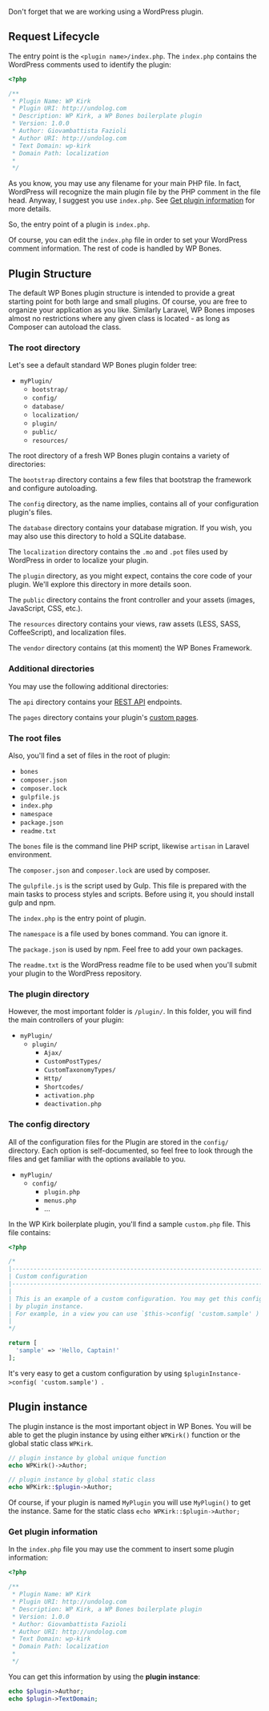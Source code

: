 Don't forget that we are working using a WordPress plugin.

## Request Lifecycle

The entry point is the `<plugin name>/index.php`. The `index.php` contains the WordPress comments used to identify the plugin:

```php
<?php

/**
 * Plugin Name: WP Kirk
 * Plugin URI: http://undolog.com
 * Description: WP Kirk, a WP Bones boilerplate plugin
 * Version: 1.0.0
 * Author: Giovambattista Fazioli
 * Author URI: http://undolog.com
 * Text Domain: wp-kirk
 * Domain Path: localization
 *
 */
```

As you know, you may use any filename for your main PHP file. In fact, WordPress will recognize the main plugin file by the PHP comment in the file head. Anyway, I suggest you use `index.php`. See [Get plugin information](#get-plugin-information) for more details.

So, the entry point of a plugin is `index.php`.

Of course, you can edit the `index.php` file in order to set your WordPress comment information. The rest of code is handled by WP Bones.

## Plugin Structure

The default WP Bones plugin structure is intended to provide a great starting point for both large and small plugins. Of course, you are free to organize your application as you like. Similarly Laravel, WP Bones imposes almost no restrictions where any given class is located - as long as Composer can autoload the class.

### The root directory

Let's see a default standard WP Bones plugin folder tree:

- `myPlugin/`
  - `bootstrap/`
  - `config/`
  - `database/`
  - `localization/`
  - `plugin/`
  - `public/`
  - `resources/`

The root directory of a fresh WP Bones plugin contains a variety of directories:

The `bootstrap` directory contains a few files that bootstrap the framework and configure autoloading.

The `config` directory, as the name implies, contains all of your configuration plugin's files.

The `database` directory contains your database migration. If you wish, you may also use this directory to hold a SQLite database.

The `localization` directory contains the `.mo` and `.pot` files used by WordPress in order to localize your plugin.

The `plugin` directory, as you might expect, contains the core code of your plugin. We'll explore this directory in more details soon.

The `public` directory contains the front controller and your assets (images, JavaScript, CSS, etc.).

The `resources` directory contains your views, raw assets (LESS, SASS, CoffeeScript), and localization files.

The `vendor` directory contains (at this moment) the WP Bones Framework.

### Additional directories

You may use the following additional directories:

The `api` directory contains your [REST API](restapi) endpoints.

The `pages` directory contains your plugin's [custom pages](pages-routing#custom-admin-pages-folder).

### The root files

Also, you'll find a set of files in the root of plugin:

- `bones`
- `composer.json`
- `composer.lock`
- `gulpfile.js`
- `index.php`
- `namespace`
- `package.json`
- `readme.txt`

The `bones` file is the command line PHP script, likewise `artisan` in Laravel environment.

The `composer.json` and `composer.lock` are used by composer.

The `gulpfile.js` is the script used by Gulp. This file is prepared with the main tasks to process styles and scripts. Before using it, you should install gulp and npm.

The `index.php` is the entry point of plugin.

The `namespace` is a file used by bones command. You can ignore it.

The `package.json` is used by npm. Feel free to add your own packages.

The `readme.txt` is the WordPress readme file to be used when you'll submit your plugin to the WordPress repository.

### The plugin directory

However, the most important folder is `/plugin/`. In this folder, you will find the main controllers of your plugin:

- `myPlugin/`
  - `plugin/`
    - `Ajax/`
    - `CustomPostTypes/`
    - `CustomTaxonomyTypes/`
    - `Http/`
    - `Shortcodes/`
    - `activation.php`
    - `deactivation.php`

### The config directory

All of the configuration files for the Plugin are stored in the `config/` directory. Each option is self-documented, so feel free to look through the files and get familiar with the options available to you.

- `myPlugin/`
  - `config/`
    - `plugin.php`
    - `menus.php`
    - ...

In the WP Kirk boilerplate plugin, you'll find a sample `custom.php` file. This file contains:

```php
<?php

/*
|--------------------------------------------------------------------------
| Custom configuration
|--------------------------------------------------------------------------
|
| This is an example of a custom configuration. You may get this configuration
| by plugin instance.
| For example, in a view you can use `$this->config( 'custom.sample' )`.
|
*/

return [
  'sample' => 'Hello, Captain!'
];
```

It's very easy to get a custom configuration by using `$pluginInstance->config( 'custom.sample') `.

## Plugin instance

The plugin instance is the most important object in WP Bones.
You will be able to get the plugin instance by using either `WPKirk()` function or the global static class `WPKirk`.

```php
// plugin instance by global unique function
echo WPKirk()->Author;

// plugin instance by global static class
echo WPKirk::$plugin->Author;

```

Of course, if your plugin is named `MyPlugin` you will use `MyPlugin()` to get the instance. Same for the static class `echo WPKirk::$plugin->Author;`

### Get plugin information

In the `index.php` file you may use the comment to insert some plugin information:

```php
<?php

/**
 * Plugin Name: WP Kirk
 * Plugin URI: http://undolog.com
 * Description: WP Kirk, a WP Bones boilerplate plugin
 * Version: 1.0.0
 * Author: Giovambattista Fazioli
 * Author URI: http://undolog.com
 * Text Domain: wp-kirk
 * Domain Path: localization
 *
 */
```

You can get this information by using the **plugin instance**:

```php
echo $plugin->Author;
echo $plugin->TextDomain;
```
